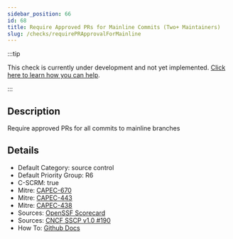 ```yaml
---
sidebar_position: 66
id: 68
title: Require Approved PRs for Mainline Commits (Two+ Maintainers)
slug: /checks/requirePRApprovalForMainline
---
```


<!-- BANNER:START -->
:::tip

This check is currently under development and not yet implemented. [Click here to learn how you can help](/contribute).

:::
<!-- BANNER:END -->

<!-- DESCRIPTION:START -->
## Description
Require approved PRs for all commits to mainline branches
<!-- DESCRIPTION:END -->

<!-- DETAILS:START -->
## Details
- Default Category: source control
- Default Priority Group: R6
- C-SCRM: true
- Mitre: [CAPEC-670](https://capec.mitre.org/data/definitions/670.html)
- Mitre: [CAPEC-443](https://capec.mitre.org/data/definitions/443.html)
- Mitre: [CAPEC-438](https://capec.mitre.org/data/definitions/438.html)
- Sources: [OpenSSF Scorecard](https://github.com/ossf/scorecard/blob/main/docs/checks.md#branch-protection)
- Sources: [CNCF SSCP v1.0 #190](https://github.com/cncf/tag-security/blob/main/supply-chain-security/supply-chain-security-paper/sscsp.md#use-branch-protection-rules)
- How To: [Github Docs](https://docs.github.com/en/repositories/configuring-branches-and-merges-in-your-repository/managing-protected-branches/about-protected-branches)

<!-- DETAILS:END -->
